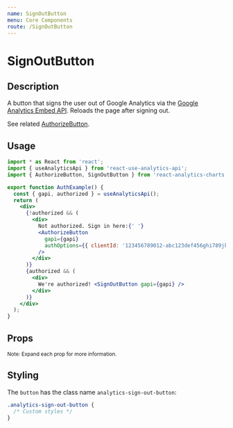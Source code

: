 ```yaml
---
name: SignOutButton
menu: Core Components
route: /SignOutButton
---
```



<GoogleAnalytics trackingId={TRACKING_ID} />

<h1>SignOutButton</h1>

## Description

A button that signs the user out of Google Analytics via the [Google Analytics Embed API](https://react-use-analytics-api.netlify.app/). Reloads the page after signing out.

See related [AuthorizeButton](/AuthorizeButton).

## Usage

<div style={{ border: 'solid 2px #67788a', padding: '20px' }}>
  <AuthExample />
</div>

```jsx
import * as React from 'react';
import { useAnalyticsApi } from 'react-use-analytics-api';
import { AuthorizeButton, SignOutButton } from 'react-analytics-charts';

export function AuthExample() {
  const { gapi, authorized } = useAnalyticsApi();
  return (
    <div>
      {!authorized && (
        <div>
          Not authorized. Sign in here:{' '}
          <AuthorizeButton
            gapi={gapi}
            authOptions={{ clientId: '123456789012-abc123def456ghi789jkl012mno345p.apps.googleusercontent.com' }}
          />
        </div>
      )}
      {authorized && (
        <div>
          We're authorized! <SignOutButton gapi={gapi} />
        </div>
      )}
    </div>
  );
}
```

## Props

<Props of={SignOutButton} />

<small>Note: Expand each prop for more information.</small>

## Styling

The `button` has the class name `analytics-sign-out-button`:

```css
.analytics-sign-out-button {
  /* Custom styles */
}
```

<CreatedBy author="DevBoldly" url="https://devboldly.com/" emoji="🍺" emojiLabel="Beer"/>
